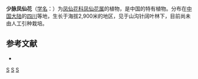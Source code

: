 {{Speciesbox 
| taxon = Impatiens oligoneura
| authority = Hook. f.
}}

'''少脉凤仙花'''（[[学名|学名]]：{{lang|la|''Impatiens oligoneura''}}）为[[凤仙花科|凤仙花科]][[凤仙花属|凤仙花属]]的植物，是中国的特有植物。分布在[[中国大陆|中国大陆]]的[[四川|四川]]等地，生长于海拔2,900米的地区，见于山沟针阔叶林下，目前尚未由人工引种栽培。

== 参考文献 ==
<div class="references-small">
* {{cite web| url =http://www.bioinfo.cn/db05/KmzwSpecies.php?action=view&id=1716| title =少脉凤仙花| work =《中国高等植物数据库全库》| publisher =中国科学院微生物研究所| author =昆明植物研究所| accessdate =2009-02-22| deadurl =yes| archiveurl =https://web.archive.org/web/20160305053809/http://www.bioinfo.cn/db05/KmzwSpecies.php?action=view&id=1716| archivedate =2016-03-05}}
</div>
{{Taxonbar|from=Q11036834}}

[[Category:凤仙花属|S]]
[[Category:中國特有植物|S]]
[[Category:四川植物|S]]